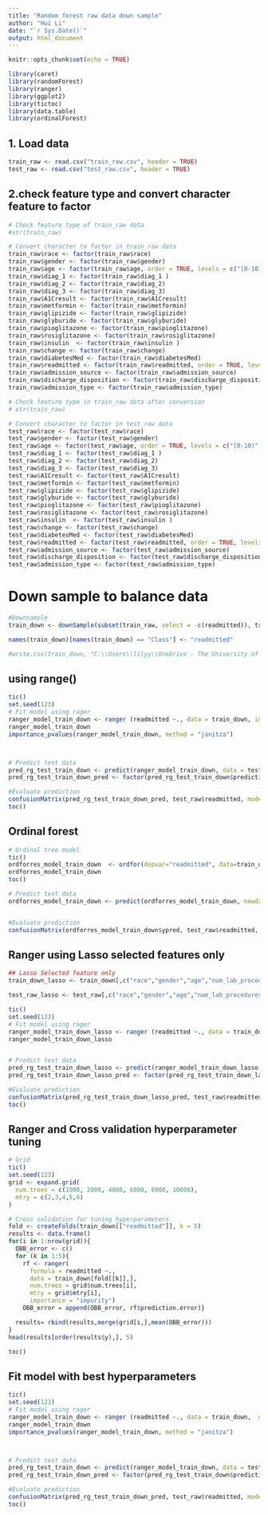 ```yaml
---
title: "Random forest raw data down sample"
author: "Hui Li"
date: "`r Sys.Date()`"
output: html_document
---
```


```r
knitr::opts_chunk$set(echo = TRUE)
```


```r
library(caret)
library(randomForest)
library(ranger)
library(ggplot2)
library(tictoc)
library(data.table)
library(ordinalForest)
```

## 1. Load data

```r
train_raw <- read.csv("train_raw.csv", header = TRUE)
test_raw <- read.csv("test_raw.csv", header = TRUE)
```


## 2.check feature type and convert character feature to factor


```r
# Check feature type of train_raw data
#str(train_raw)

# Convert character to factor in train_raw data
train_raw$race <- factor(train_raw$race)
train_raw$gender <- factor(train_raw$gender)
train_raw$age <- factor(train_raw$age, order = TRUE, levels = c("[0-10)", "[10-20)", "[20-30)", "[30-40)", "[40-50)", "[50-60)", "[60-70)", "[70-80)", "[80-90)", "[90-100)"))
train_raw$diag_1 <- factor(train_raw$diag_1 )
train_raw$diag_2 <- factor(train_raw$diag_2)
train_raw$diag_3 <- factor(train_raw$diag_3)
train_raw$A1Cresult <- factor(train_raw$A1Cresult)
train_raw$metformin <- factor(train_raw$metformin)
train_raw$glipizide <- factor(train_raw$glipizide)
train_raw$glyburide <- factor(train_raw$glyburide)
train_raw$pioglitazone <- factor(train_raw$pioglitazone)
train_raw$rosiglitazone <- factor(train_raw$rosiglitazone)
train_raw$insulin  <- factor(train_raw$insulin )
train_raw$change <- factor(train_raw$change)
train_raw$diabetesMed <- factor(train_raw$diabetesMed)
train_raw$readmitted <- factor(train_raw$readmitted, order = TRUE, levels = c("NO", ">30", "<30"))
train_raw$admission_source <- factor(train_raw$admission_source)
train_raw$discharge_disposition <- factor(train_raw$discharge_disposition)
train_raw$admission_type <- factor(train_raw$admission_type)

# Check feature type in train_raw data after conversion
# str(train_raw)

# Convert character to factor in test_raw data
test_raw$race <- factor(test_raw$race)
test_raw$gender <- factor(test_raw$gender)
test_raw$age <- factor(test_raw$age, order = TRUE, levels = c("[0-10)", "[10-20)", "[20-30)", "[30-40)", "[40-50)", "[50-60)", "[60-70)", "[70-80)", "[80-90)", "[90-100)"))
test_raw$diag_1 <- factor(test_raw$diag_1 )
test_raw$diag_2 <- factor(test_raw$diag_2)
test_raw$diag_3 <- factor(test_raw$diag_3)
test_raw$A1Cresult <- factor(test_raw$A1Cresult)
test_raw$metformin <- factor(test_raw$metformin)
test_raw$glipizide <- factor(test_raw$glipizide)
test_raw$glyburide <- factor(test_raw$glyburide)
test_raw$pioglitazone <- factor(test_raw$pioglitazone)
test_raw$rosiglitazone <- factor(test_raw$rosiglitazone)
test_raw$insulin  <- factor(test_raw$insulin )
test_raw$change <- factor(test_raw$change)
test_raw$diabetesMed <- factor(test_raw$diabetesMed)
test_raw$readmitted <- factor(test_raw$readmitted, order = TRUE, levels = c("NO", ">30", "<30"))
test_raw$admission_source <- factor(test_raw$admission_source)
test_raw$discharge_disposition <- factor(test_raw$discharge_disposition)
test_raw$admission_type <- factor(test_raw$admission_type)

```

# Down sample to balance data

```r
#Downsample
train_down <- downSample(subset(train_raw, select = -c(readmitted)), train_raw[["readmitted"]], list = FALSE)

names(train_down)[names(train_down) == "Class"] <- "readmitted"

#write.csv(train_down, "C:\\Users\\lilyy\\OneDrive - The University of Sydney (Students)\\5003\\5003 assignment 2\\train_down.csv")
```


## using range() 


```r
tic()
set.seed(123)
# Fit model using rager
ranger_model_train_down <- ranger (readmitted ~., data = train_down, importance = "impurity_corrected")
ranger_model_train_down
importance_pvalues(ranger_model_train_down, method = "janitza")



# Predict test data
pred_rg_test_train_down <- predict(ranger_model_train_down, data = test_raw)
pred_rg_test_train_down_pred <- factor(pred_rg_test_train_down$predictions, order = TRUE, levels = c("NO", ">30", "<30"))

#Evaluate prediction 
confusionMatrix(pred_rg_test_train_down_pred, test_raw$readmitted, mode = "everything")
toc()
``` 

## Ordinal forest

```r
# Ordinal tree model
tic()
ordforres_model_train_down  <- ordfor(depvar="readmitted", data=train_down)
ordforres_model_train_down 
toc()

# Predict test data
ordforres_model_train_down <- predict(ordforres_model_train_down, newdata = test_raw)


#Evaluate prediction 
confusionMatrix(ordforres_model_train_down$ypred, test_raw$readmitted, mode = "everything")
```


## Ranger using Lasso selected features only

```r
## Lasso Selected feature only
train_down_lasso <- train_down[,c("race","gender","age","num_lab_procedures","diag_3","number_diagnoses","glipizide","pioglitazone","rosiglitazone", "insulin","admission_source", "discharge_disposition","admission_type", "readmitted")]

test_raw_lasso <- test_raw[,c("race","gender","age","num_lab_procedures","diag_3","number_diagnoses","glipizide","pioglitazone","rosiglitazone", "insulin","admission_source", "discharge_disposition","admission_type", "readmitted")]

tic()
set.seed(123)
# Fit model using rager
ranger_model_train_down_lasso <- ranger (readmitted ~., data = train_down_lasso)
ranger_model_train_down_lasso


# Predict test data
pred_rg_test_train_down_lasso <- predict(ranger_model_train_down_lasso, data = test_raw_lasso)
pred_rg_test_train_down_lasso_pred <- factor(pred_rg_test_train_down_lasso$predictions, order = TRUE, levels = c("NO", ">30", "<30"))

#Evaluate prediction 
confusionMatrix(pred_rg_test_train_down_lasso_pred, test_raw$readmitted, mode = "everything")
toc()

```


## Ranger and Cross validation hyperparameter tuning


```r
# Grid
tic()
set.seed(123)
grid <- expand.grid(
  num.trees = c(1000, 2000, 4000, 6000, 8000, 10000), 
  mtry = c(2,3,4,5,6)
)

# Cross validation for tuning hyperparameters
fold <- createFolds(train_down[["readmitted"]], k = 5)
results <- data.frame()
for(i in 1:nrow(grid)){
  OBB_error <- c()
  for (k in 1:5){
    rf <- ranger(
      formula = readmitted ~.,
      data = train_down[fold[[k]],],
      num.trees = grid$num.trees[i],
      mtry = grid$mtry[i],
      importance = "impurity")
    OBB_error = append(OBB_error, rf$prediction.error)}

  results= rbind(results,merge(grid[i,],mean(OBB_error)))
}
head(results[order(results$y),], 5)

toc()

```


## Fit model with best hyperparameters 

```r
tic()
set.seed(123)
# Fit model using rager
ranger_model_train_down <- ranger (readmitted ~., data = train_down,  num.trees = 8000, mtry = 2, importance = "impurity_corrected")
ranger_model_train_down
importance_pvalues(ranger_model_train_down, method = "janitza")



# Predict test data
pred_rg_test_train_down <- predict(ranger_model_train_down, data = test_raw)
pred_rg_test_train_down_pred <- factor(pred_rg_test_train_down$predictions, order = TRUE, levels = c("NO", ">30", "<30"))

#Evaluate prediction 
confusionMatrix(pred_rg_test_train_down_pred, test_raw$readmitted, mode = "everything")
toc()
```



